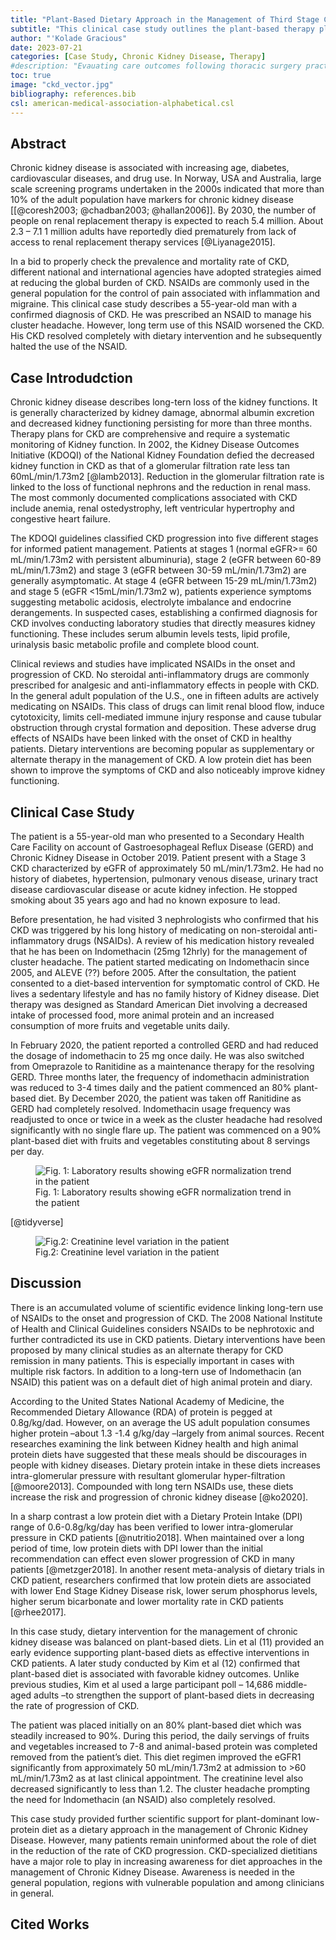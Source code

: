 ```yaml
---
title: "Plant-Based Dietary Approach in the Management of Third Stage Chronic Kidney Diseases"
subtitle: "This clinical case study outlines the plant-based therapy plan for a 55-year-old man with a clinical diagnosis of Chronic Kidney Disease"
author: "'Kolade Gracious"
date: 2023-07-21
categories: [Case Study, Chronic Kidney Disease, Therapy]
#description: "Evauating care outcomes following thoracic surgery practice during the COVID-19 pandemic using data generated from multiple sites, including a COVID Centre"
toc: true
image: "ckd_vector.jpg"
bibliography: references.bib
csl: american-medical-association-alphabetical.csl
---
```


::: callout-tip
## Abstract

Chronic kidney disease is associated with increasing age, diabetes, cardiovascular diseases, and drug use. In Norway, USA and Australia, large scale screening programs undertaken in the 2000s indicated that more than 10% of the adult population have markers for chronic kidney disease \[[@coresh2003; @chadban2003; @hallan2006]\]. By 2030, the number of people on renal replacement therapy is expected to reach 5.4 million. About 2.3 -- 7.1 1 million adults have reportedly died prematurely from lack of access to renal replacement therapy services [@Liyanage2015].

In a bid to properly check the prevalence and mortality rate of CKD, different national and international agencies have adopted strategies aimed at reducing the global burden of CKD. NSAIDs are commonly used in the general population for the control of pain associated with inflammation and migraine. This clinical case study describes a 55-year-old man with a confirmed diagnosis of CKD. He was prescribed an NSAID to manage his cluster headache. However, long term use of this NSAID worsened the CKD. His CKD resolved completely with dietary intervention and he subsequently halted the use of the NSAID.
:::

## Case Introdudction

Chronic kidney disease describes long-tern loss of the kidney functions. It is generally characterized by kidney damage, abnormal albumin excretion and decreased kidney functioning persisting for more than three months. Therapy plans for CKD are comprehensive and require a systematic monitoring of Kidney function. In 2002, the Kidney Disease Outcomes Initiative (KDOQI) of the National Kidney Foundation defied the decreased kidney function in CKD as that of a glomerular filtration rate less tan 60mL/min/1.73m2 [@lamb2013]. Reduction in the glomerular filtration rate is linked to the loss of functional nephrons and the reduction in renal mass. The most commonly documented complications associated with CKD include anemia, renal ostedystrophy, left ventricular hypertrophy and congestive heart failure.

The KDOQI guidelines classified CKD progression into five different stages for informed patient management. Patients at stages 1 (normal eGFR\>= 60 mL/min/1.73m2 with persistent albuminuria), stage 2 (eGFR between 60-89 mL/min/1.73m2) and stage 3 (eGFR between 30-59 mL/min/1.73m2) are generally asymptomatic. At stage 4 (eGFR between 15-29 mL/min/1.73m2) and stage 5 (eGFR \<15mL/min/1.73m2 w), patients experience symptoms suggesting metabolic acidosis, electrolyte imbalance and endocrine derangements. In suspected cases, establishing a confirmed diagnosis for CKD involves conducting laboratory studies that directly measures kidney functioning. These includes serum albumin levels tests, lipid profile, urinalysis basic metabolic profile and complete blood count.

Clinical reviews and studies have implicated NSAIDs in the onset and progression of CKD. No steroidal anti-inflammatory drugs are commonly prescribed for analgesic and anti-inflammatory effects in people with CKD. In the general adult population of the U.S., one in fifteen adults are actively medicating on NSAIDs. This class of drugs can limit renal blood flow, induce cytotoxicity, limits cell-mediated immune injury response and cause tubular obstruction through crystal formation and deposition. These adverse drug effects of NSAIDs have been linked with the onset of CKD in healthy patients. Dietary interventions are becoming popular as supplementary or alternate therapy in the management of CKD. A low protein diet has been shown to improve the symptoms of CKD and also noticeably improve kidney functioning.

## Clinical Case Study

The patient is a 55-year-old man who presented to a Secondary Health Care Facility on account of Gastroesophageal Reflux Disease (GERD) and Chronic Kidney Disease in October 2019. Patient present with a Stage 3 CKD characterized by eGFR of approximately 50 mL/min/1.73m2. He had no history of diabetes, hypertension, pulmonary venous disease, urinary tract disease cardiovascular disease or acute kidney infection. He stopped smoking about 35 years ago and had no known exposure to lead.

Before presentation, he had visited 3 nephrologists who confirmed that his CKD was triggered by his long history of medicating on non-steroidal anti-inflammatory drugs (NSAIDs). A review of his medication history revealed that he has been on Indomethacin (25mg 12hrly) for the management of cluster headache. The patient started medicating on Indomethacin since 2005, and ALEVE (??) before 2005. After the consultation, the patient consented to a diet-based intervention for symptomatic control of CKD. He lives a sedentary lifestyle and has no family history of Kidney disease. Diet therapy was designed as Standard American Diet involving a decreased intake of processed food, more animal protein and an increased consumption of more fruits and vegetable units daily.

In February 2020, the patient reported a controlled GERD and had reduced the dosage of indomethacin to 25 mg once daily. He was also switched from Omeprazole to Ranitidine as a maintenance therapy for the resolving GERD. Three months later, the frequency of indomethacin administration was reduced to 3-4 times daily and the patient commenced an 80% plant-based diet. By December 2020, the patient was taken off Ranitidine as GERD had completely resolved. Indomethacin usage frequency was readjusted to once or twice in a week as the cluster headache had resolved significantly with no single flare up. The patient was commenced on a 90% plant-based diet with fruits and vegetables constituting about 8 servings per day.

![Fig. 1: Laboratory results showing eGFR normalization trend in the patient](images/lab-results-ckd-case.jpg){fig-align="center"}

[@tidyverse]

![Fig.2: Creatinine level variation in the patient](images/creatinine-level-ckd-case.jpg){fig-align="center"}

## Discussion

There is an accumulated volume of scientific evidence linking long-tern use of NSAIDs to the onset and progression of CKD. The 2008 National Institute of Health and Clinical Guidelines considers NSAIDs to be nephrotoxic and further contradicted its use in CKD patients. Dietary interventions have been proposed by many clinical studies as an alternate therapy for CKD remission in many patients. This is especially important in cases with multiple risk factors. In addition to a long-tern use of Indomethacin (an NSAID) this patient was on a default diet of high animal protein and diary.

According to the United States National Academy of Medicine, the Recommended Dietary Allowance (RDA) of protein is pegged at 0.8g/kg/dad. However, on an average the US adult population consumes higher protein --about 1.3 -1.4 g/kg/day --largely from animal sources. Recent researches examining the link between Kidney health and high animal protein diets have suggested that these meals should be discourages in people with kidney diseases. Dietary protein intake in these diets increases intra-glomerular pressure with resultant glomerular hyper-filtration [@moore2013]. Compounded with long tern NSAIDs use, these diets increase the risk and progression of chronic kidney disease [@ko2020].

In a sharp contrast a low protein diet with a Dietary Protein Intake (DPI) range of 0.6-0.8g/kg/day has been verified to lower intra-glomerular pressure in CKD patients [@nutritio2018]. When maintained over a long period of time, low protein diets with DPI lower than the initial recommendation can effect even slower progression of CKD in many patients [@metzger2018]. In another resent meta-analysis of dietary trials in CKD patient, researchers confirmed that low protein diets are associated with lower End Stage Kidney Disease risk, lower serum phosphorus levels, higher serum bicarbonate and lower mortality rate in CKD patients [@rhee2017].

In this case study, dietary intervention for the management of chronic kidney disease was balanced on plant-based diets. Lin et al (11) provided an early evidence supporting plant-based diets as effective interventions in CKD patients. A later study conducted by Kim et al (12) confirmed that plant-based diet is associated with favorable kidney outcomes. Unlike previous studies, Kim et al used a large participant poll -- 14,686 middle-aged adults --to strengthen the support of plant-based diets in decreasing the rate of progression of CKD.

The patient was placed initially on an 80% plant-based diet which was steadily increased to 90%. During this period, the daily servings of fruits and vegetables increased to 7-8 and animal-based protein was completed removed from the patient's diet. This diet regimen improved the eGFR1 significantly from approximately 50 mL/min/1.73m2 at admission to \>60 mL/min/1.73m2 as at last clinical appointment. The creatinine level also decreased significantly to less than 1.2. The cluster headache prompting the need for Indomethacin (an NSAID) also completely resolved.

This case study provided further scientific support for plant-dominant low-protein diet as a dietary approach in the management of Chronic Kidney Disease. However, many patients remain uninformed about the role of diet in the reduction of the rate of CKD progression. CKD-specialized dietitians have a major role to play in increasing awareness for diet approaches in the management of Chronic Kidney Disease. Awareness is needed in the general population, regions with vulnerable population and among clinicians in general.

## Cited Works
